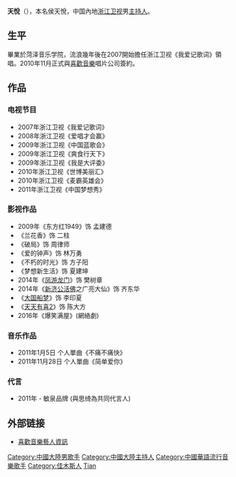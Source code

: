 {{blpunsourced|time=2018-06-06T14:35:41+00:00}}

{{藝人
| 姓名 = 天悅 
| 類型 = 男艺人
| 原名 = 侯天悅
| 英文名 =
| 綽號 = 
| 出生日期 = {{birth_date_and_age|1983|3|10}}
| 出生地點 = {{CHN}}[[黑龍江省|黑龍江省]][[佳木斯市|佳木斯市]]
| 籍貫 = 
| 國籍 = {{PRC}}
| 民族 = [[汉族|汉族]]
| 語言 = 國語、英语
| 母校 =[[菏泽音乐学院|菏泽音乐学院]]
| 職業 = [[主持人|主持人]]、[[演員|演員]]、[[歌手|歌手]]
| 網站 = [http://t.sina.com.cn/houtianyue 天悅 新浪微博]
}}
'''天悅'''（{{bd|1983年|3月10日}}），本名侯天悅，中国內地[[浙江卫视|浙江卫视]]男[[主持人|主持人]]。

== 生平 ==
畢業於菏泽音乐学院，流浪幾年後在2007開始擔任浙江卫视《我爱记歌词》領唱。2010年11月正式與[[喜歡音樂|喜歡音樂]]唱片公司簽約。

== 作品 ==

=== 电视节目 ===

* 2007年浙江卫视《我爱记歌词》
* 2008年浙江卫视《爱唱才会赢》
* 2009年浙江卫视《中国蓝歌会》
* 2009年浙江卫视《爽食行天下》
* 2009年浙江卫视《我是大评委》
* 2010年浙江卫视《世博美丽汇》
* 2010年浙江卫视《麦霸英雄会》
* 2011年浙江卫视《中国梦想秀》

=== 影视作品 ===
*2009年《东方红1949》饰 孟建德
*《兰花香》饰 二柱
*《破局》饰 周律师
*《爱的钟声》饰 林万勇
*《不朽的时光》饰 方子阳
*《梦想新生活》饰 夏建坤
*2014年《[[凤游龙门|凤游龙门]]》饰 樊树章
*2014年《[[新济公活佛|新济公活佛]]之广亮大仙》饰 齐东华
*《[[大国船梦|大国船梦]]》饰 李印夏
*《[[天天有喜2|天天有喜2]]》饰 陈大方
*2016年《爆笑满屋》(網絡劇)

=== 音乐作品 ===
* 2011年1月5日 个人單曲《不痛不痛快》
* 2011年11月28日 个人單曲《简单爱你》

=== 代言 ===
* 2011年 - 敏泉品牌 (與思绮為共同代言人)

== 外部链接 ==
* [https://web.archive.org/web/20160307022354/http://www.enjoymusicworld.com/index_artists.php?ANO=EMSR011%2F 喜歡音樂藝人資訊]

{{DEFAULTSORT:hou tianyue}}
[[Category:中國大陸男歌手|Category:中國大陸男歌手]]
[[Category:中國大陸主持人|Category:中國大陸主持人]]
[[Category:中國華語流行音樂歌手|Category:中國華語流行音樂歌手]]
[[Category:佳木斯人|Category:佳木斯人]]
[[Category:侯姓|Tian]]